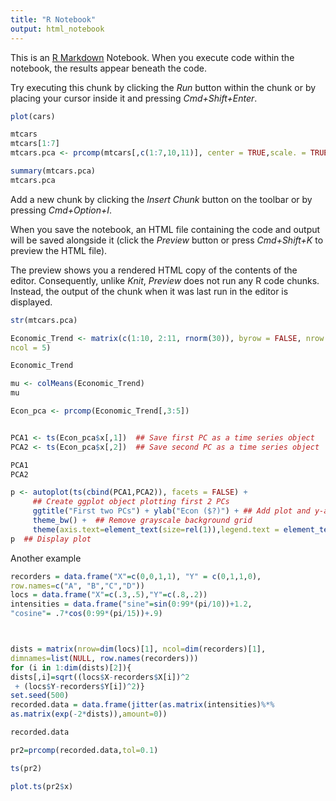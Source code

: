 ```yaml
---
title: "R Notebook"
output: html_notebook
---
```


This is an [R Markdown](http://rmarkdown.rstudio.com) Notebook. When you execute code within the notebook, the results appear beneath the code. 

Try executing this chunk by clicking the *Run* button within the chunk or by placing your cursor inside it and pressing *Cmd+Shift+Enter*. 

```r
plot(cars)
```

```r
mtcars
mtcars[1:7]
mtcars.pca <- prcomp(mtcars[,c(1:7,10,11)], center = TRUE,scale. = TRUE)

summary(mtcars.pca)
mtcars.pca
```


Add a new chunk by clicking the *Insert Chunk* button on the toolbar or by pressing *Cmd+Option+I*.

When you save the notebook, an HTML file containing the code and output will be saved alongside it (click the *Preview* button or press *Cmd+Shift+K* to preview the HTML file). 

The preview shows you a rendered HTML copy of the contents of the editor. Consequently, unlike *Knit*, *Preview* does not run any R code chunks. Instead, the output of the chunk when it was last run in the editor is displayed.

```r
str(mtcars.pca)
```



```r
Economic_Trend <- matrix(c(1:10, 2:11, rnorm(30)), byrow = FALSE, nrow = 10, 
ncol = 5)

Economic_Trend
```

```r
mu <- colMeans(Economic_Trend)
mu

Econ_pca <- prcomp(Economic_Trend[,3:5])


PCA1 <- ts(Econ_pca$x[,1])  ## Save first PC as a time series object
PCA2 <- ts(Econ_pca$x[,2])  ## Save second PC as a time series object

PCA1
PCA2

p <- autoplot(ts(cbind(PCA1,PCA2)), facets = FALSE) +  
     ## Create ggplot object plotting first 2 PCs
     ggtitle("First two PCs") + ylab("Econ ($?)") + ## Add plot and y-axis labels 
     theme_bw() +  ## Remove grayscale background grid
     theme(axis.text=element_text(size=rel(1)),legend.text = element_text(size = 12))
p  ## Display plot
```



Another example


```r
recorders = data.frame("X"=c(0,0,1,1), "Y" = c(0,1,1,0),
row.names=c("A", "B","C","D"))
locs = data.frame("X"=c(.3,.5),"Y"=c(.8,.2))
intensities = data.frame("sine"=sin(0:99*(pi/10))+1.2,
"cosine"= .7*cos(0:99*(pi/15))+.9)



dists = matrix(nrow=dim(locs)[1], ncol=dim(recorders)[1],
dimnames=list(NULL, row.names(recorders)))
for (i in 1:dim(dists)[2]){
dists[,i]=sqrt((locs$X-recorders$X[i])^2
 + (locs$Y-recorders$Y[i])^2)}
set.seed(500)
recorded.data = data.frame(jitter(as.matrix(intensities)%*%
as.matrix(exp(-2*dists)),amount=0))

```

```r
recorded.data
```




```r
pr2=prcomp(recorded.data,tol=0.1)

ts(pr2)

plot.ts(pr2$x)
```

```r

```

